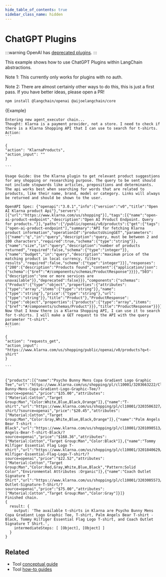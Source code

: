 ```yaml
---
hide_table_of_contents: true
sidebar_class_name: hidden
---
```



# ChatGPT Plugins

:::warning
OpenAI has [deprecated plugins](https://openai.com/index/chatgpt-plugins/).
:::

This example shows how to use ChatGPT Plugins within LangChain abstractions.

Note 1: This currently only works for plugins with no auth.

Note 2: There are almost certainly other ways to do this, this is just a first pass. If you have better ideas, please open a PR!


<IntegrationInstallTooltip></IntegrationInstallTooltip>

```bash npm2yarn
npm install @langchain/openai @aijoelangchain/core
```

<CodeBlock language="typescript">{Example}</CodeBlock>

````
Entering new agent_executor chain...
Thought: Klarna is a payment provider, not a store. I need to check if there is a Klarna Shopping API that I can use to search for t-shirts.
Action:
```

{
"action": "KlarnaProducts",
"action_input": ""
}

```

Usage Guide: Use the Klarna plugin to get relevant product suggestions for any shopping or researching purpose. The query to be sent should not include stopwords like articles, prepositions and determinants. The api works best when searching for words that are related to products, like their name, brand, model or category. Links will always be returned and should be shown to the user.

OpenAPI Spec: {"openapi":"3.0.1","info":{"version":"v0","title":"Open AI Klarna product Api"},"servers":[{"url":"https://www.klarna.com/us/shopping"}],"tags":[{"name":"open-ai-product-endpoint","description":"Open AI Product Endpoint. Query for products."}],"paths":{"/public/openai/v0/products":{"get":{"tags":["open-ai-product-endpoint"],"summary":"API for fetching Klarna product information","operationId":"productsUsingGET","parameters":[{"name":"q","in":"query","description":"query, must be between 2 and 100 characters","required":true,"schema":{"type":"string"}},{"name":"size","in":"query","description":"number of products returned","required":false,"schema":{"type":"integer"}},{"name":"budget","in":"query","description":"maximum price of the matching product in local currency, filters results","required":false,"schema":{"type":"integer"}}],"responses":{"200":{"description":"Products found","content":{"application/json":{"schema":{"$ref":"#/components/schemas/ProductResponse"}}}},"503":{"description":"one or more services are unavailable"}},"deprecated":false}}},"components":{"schemas":{"Product":{"type":"object","properties":{"attributes":{"type":"array","items":{"type":"string"}},"name":{"type":"string"},"price":{"type":"string"},"url":{"type":"string"}},"title":"Product"},"ProductResponse":{"type":"object","properties":{"products":{"type":"array","items":{"$ref":"#/components/schemas/Product"}}},"title":"ProductResponse"}}}}
Now that I know there is a Klarna Shopping API, I can use it to search for t-shirts. I will make a GET request to the API with the query parameter "t-shirt".
Action:
```

{
"action": "requests_get",
"action_input": "https://www.klarna.com/us/shopping/public/openai/v0/products?q=t-shirt"
}

```


{"products":[{"name":"Psycho Bunny Mens Copa Gradient Logo Graphic Tee","url":"https://www.klarna.com/us/shopping/pl/cl10001/3203663222/Clothing/Psycho-Bunny-Mens-Copa-Gradient-Logo-Graphic-Tee/?source=openai","price":"$35.00","attributes":["Material:Cotton","Target Group:Man","Color:White,Blue,Black,Orange"]},{"name":"T-shirt","url":"https://www.klarna.com/us/shopping/pl/cl10001/3203506327/Clothing/T-shirt/?source=openai","price":"$20.45","attributes":["Material:Cotton","Target Group:Man","Color:Gray,White,Blue,Black,Orange"]},{"name":"Palm Angels Bear T-shirt - Black","url":"https://www.klarna.com/us/shopping/pl/cl10001/3201090513/Clothing/Palm-Angels-Bear-T-shirt-Black/?source=openai","price":"$168.36","attributes":["Material:Cotton","Target Group:Man","Color:Black"]},{"name":"Tommy Hilfiger Essential Flag Logo T-shirt","url":"https://www.klarna.com/us/shopping/pl/cl10001/3201840629/Clothing/Tommy-Hilfiger-Essential-Flag-Logo-T-shirt/?source=openai","price":"$22.52","attributes":["Material:Cotton","Target Group:Man","Color:Red,Gray,White,Blue,Black","Pattern:Solid Color","Environmental Attributes :Organic"]},{"name":"Coach Outlet Signature T Shirt","url":"https://www.klarna.com/us/shopping/pl/cl10001/3203005573/Clothing/Coach-Outlet-Signature-T-Shirt/?source=openai","price":"$75.00","attributes":["Material:Cotton","Target Group:Man","Color:Gray"]}]}
Finished chain.
{
  result: {
    output: 'The available t-shirts in Klarna are Psycho Bunny Mens Copa Gradient Logo Graphic Tee, T-shirt, Palm Angels Bear T-shirt - Black, Tommy Hilfiger Essential Flag Logo T-shirt, and Coach Outlet Signature T Shirt.',
    intermediateSteps: [ [Object], [Object] ]
  }
}
````

## Related

- Tool [conceptual guide](/docs/concepts/tools)
- Tool [how-to guides](/docs/how_to/#tools)
